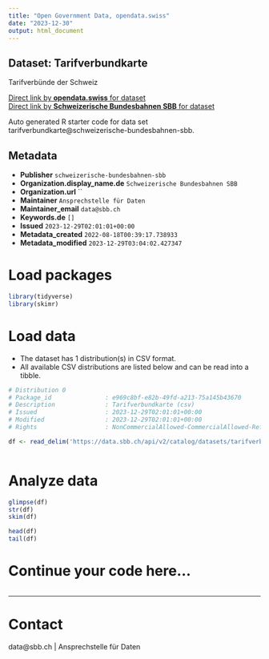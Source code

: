 ```yaml
---
title: "Open Government Data, opendata.swiss"
date: "2023-12-30"
output: html_document
---
```


## Dataset: Tarifverbundkarte

Tarifverbünde der Schweiz

[Direct link by **opendata.swiss** for dataset](https://opendata.swiss/de/dataset/tarifverbundkarte)<br>
[Direct link by **Schweizerische Bundesbahnen SBB** for dataset](https://data.sbb.ch/explore/dataset/tarifverbundkarte/)

Auto generated R starter code for data set tarifverbundkarte@schweizerische-bundesbahnen-sbb.

## Metadata

- **Publisher** `schweizerische-bundesbahnen-sbb`
- **Organization.display_name.de** `Schweizerische Bundesbahnen SBB`
- **Organization.url** ``
- **Maintainer** `Ansprechstelle für Daten`
- **Maintainer_email** `data@sbb.ch`
- **Keywords.de** `[]`
- **Issued** `2023-12-29T02:01:01+00:00`
- **Metadata_created** `2022-08-18T00:39:17.738933`
- **Metadata_modified** `2023-12-29T03:04:02.427347`


# Load packages

```r

library(tidyverse)
library(skimr)

```

# Load data

-   The dataset has 1 distribution(s) in CSV format.
-   All available CSV distributions are listed below and can be read into a tibble.

```r

# Distribution 0
# Package_id               : e969c8bf-e82b-49fd-a213-75a145b43670
# Description              : Tarifverbundkarte (csv)
# Issued                   : 2023-12-29T02:01:01+00:00
# Modified                 : 2023-12-29T02:01:01+00:00
# Rights                   : NonCommercialAllowed-CommercialAllowed-ReferenceRequired

df <- read_delim('https://data.sbb.ch/api/v2/catalog/datasets/tarifverbundkarte/exports/csv')



```

# Analyze data

```r

glimpse(df)
str(df)
skim(df)

head(df)
tail(df)

```

# Continue your code here...

```r

```

------------------------------------------------------------------------

# Contact

data@sbb.ch | Ansprechstelle für Daten
